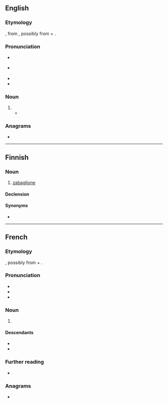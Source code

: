 ==English==

===Etymology===
{{bor|en|fr|sabayon}}, from {{der|en|it|zabaglione|zabaione}}, possibly from {{der|en|la|sabaia||Illyrian barley beer|pos=from an {{der|en|xil|-}} word probably from {{der|en|ine-pro|*sab-||taste}}}} + {{m|it|-one|pos=augmentative suffix}}.

===Pronunciation===
* {{a|UK}} {{IPA|en|/ˈsabaɪjɒ̃/}}
* {{a|US}} {{IPA|en|/ˌsɑbaɪˈoʊn/|/ˌsɑbɑˈjoʊn/}}
* {{rhymes|en|əʊn|s=3}}
* {{hyphenation|en|sa|ba|yon}}

===Noun===
{{en-noun|~}}

# {{synonym of|en|zabaglione}}
#* {{quote-journal|en|date=June 3, 2007|author=Amanda Hesser|title=Cooking|work=New York Times|url=http://www.nytimes.com/2007/06/03/books/review/Hesser-t.html
|passage=An orange-blossom-water '''sabayon''' is thickened in the microwave (and I will never again make finicky sabayon any other way).}}

===Anagrams===
* {{anagrams|en|a=aabnosy|Bayonas}}

----

==Finnish==

===Noun===
{{fi-noun}}

# {{lb|fi|food}} [[zabaglione]]

====Declension====
{{fi-decl-risti|sabayon|||a|i=0}}

====Synonyms====
* {{l|fi|viinivaahtokastike}}

----

==French==
{{wikipedia|lang=fr}}

===Etymology===
{{bor|fr|it|zabaione}}, possibly from {{der|fr|la|sabaia||Illyrian barley beer|pos=from an {{der|fr|xil|-}} word probably from {{der|fr|ine-pro|*sab-||taste}}}} + {{m|it|-one|pos=augmentative suffix}}.

===Pronunciation===
* {{audio|fr|LL-Q150 (fra)-LoquaxFR-sabayon.wav|Audio}}
* {{fr-IPA|sabaïon}}
* {{rhymes|fr|ɔ̃}}

===Noun===
{{fr-noun|m|~}}

# {{l|en|zabaglione}} {{gloss|custard-like dessert made with egg yolks, sugar and Marsala wine}}
#: {{syn|fr|zambajon}}

====Descendants====
* {{desc|en|sabayon|bor=1}}
* {{desc|fi|sabayon|bor=1}}

===Further reading===
* {{R:TLFi}}

===Anagrams===
* {{anagrams|fr|abayons}}

{{C|fr|Desserts}}